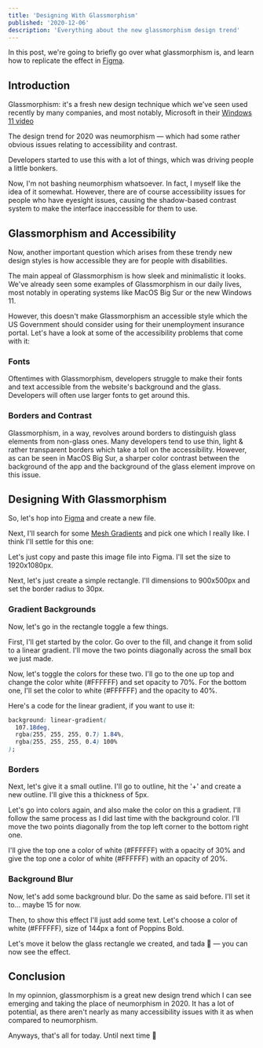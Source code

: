 ```yaml
---
title: 'Designing With Glassmorphism'
published: '2020-12-06'
description: 'Everything about the new glassmorphism design trend'
---
```


In this post, we're going to briefly go over what glassmorphism is, and learn how to replicate the effect in [Figma].

## Introduction

Glassmorphism: it's a fresh new design technique which we've seen used recently by many companies, and most notably, Microsoft in their [Windows 11 video](https://youtu.be/Uh9643c2P6k)

<BlogImage
  alt="Microsoft's glassmorphic menu bar"
  src='https://user-images.githubusercontent.com/69592270/148622494-a881bd5c-ec23-4596-afa1-d4ed2340ad99.gif'
  width={520}
  height={293}
/>

The design trend for 2020 was neumorphism — which had some rather obvious issues relating to accessibility and contrast.

<BlogImage
  alt='A layout of glassmorphic components'
  src='https://user-images.githubusercontent.com/69592270/148622615-37ca0de5-fbdf-4301-acf5-c306db2e0d8f.png'
  width={1260}
  height={705}
/>

Developers started to use this with a lot of things, which was driving people a little bonkers.

Now, I'm not bashing neumorphism whatsoever. In fact, I myself like the idea of it somewhat. However, there are of course accessibility issues for people who have eyesight issues, causing the shadow-based contrast system to make the interface inaccessible for them to use.

## Glassmorphism and Accessibility

Now, another important question which arises from these trendy new design styles is how accessible they are for people with disabilities.

The main appeal of Glassmorphism is how sleek and minimalistic it looks. We've already seen some examples of Glassmorphism in our daily lives, most notably in operating systems like MacOS Big Sur or the new Windows 11.

However, this doesn't make Glassmorphism an accessible style which the US Government should consider using for their unemployment insurance portal. Let's have a look at some of the accessibility problems that come with it:

### Fonts

Oftentimes with Glassmorphism, developers struggle to make their fonts and text accessible from the website's background and the glass. Developers will often use larger fonts to get around this.

### Borders and Contrast

Glassmorphism, in a way, revolves around borders to distinguish glass elements from non-glass ones. Many developers tend to use thin, light & rather transparent borders which take a toll on the accessibility. However, as can be seen in MacOS Big Sur, a sharper color contrast between the background of the app and the background of the glass element improve on this issue.

## Designing With Glassmorphism

So, let's hop into [Figma] and create a new file.

Next, I'll search for some [Mesh Gradients] and pick one which I really like. I think I'll settle for this one:

<BlogImage
  alt='A blue, pink, purple, orange and red mesh gradient'
  src='https://user-images.githubusercontent.com/69592270/227759116-1d1e93b5-3e91-40ef-9b73-4399e51d6d11.png'
  width={889}
  height={666}
/>

Let's just copy and paste this image file into Figma. I'll set the size to 1920x1080px.

Next, let's just create a simple rectangle. I'll dimensions to 900x500px and set the border radius to 30px.

### Gradient Backgrounds

Now, let's go in the rectangle toggle a few things.

First, I'll get started by the color. Go over to the fill, and change it from solid to a linear gradient. I'll move the two points diagonally across the small box we just made.

Now, let's toggle the colors for these two. I'll go to the one up top and change the color white (#FFFFFF) and set opacity to 70%. For the bottom one, I'll set the color to white (#FFFFFF) and the opacity to 40%.

Here's a code for the linear gradient, if you want to use it:

```css:gradient.css
background: linear-gradient(
  107.18deg,
  rgba(255, 255, 255, 0.7) 1.84%,
  rgba(255, 255, 255, 0.4) 100%
);
```

### Borders

Next, let's give it a small outline. I'll go to outline, hit the '+' and create a new outline. I'll give this a thickness of 5px.

Let's go into colors again, and also make the color on this a gradient. I'll follow the same process as I did last time with the background color. I'll move the two points diagonally from the top left corner to the bottom right one.

I'll give the top one a color of white (#FFFFFF) with a opacity of 30% and give the top one a color of white (#FFFFFF) with an opacity of 20%.

### Background Blur

Now, let's add some background blur. Do the same as said before. I'll set it to... maybe 15 for now.

Then, to show this effect I'll just add some text. Let's choose a color of white (#FFFFFF), size of 144px a font of Poppins Bold.

Let's move it below the glass rectangle we created, and tada 🎉 — you can now see the effect.

<BlogImage
  alt='Glassmorphism over a glassmorphic div'
  src='https://user-images.githubusercontent.com/69592270/227758956-d9547bdd-ac57-4f63-9858-4fc7c13840b2.png'
  width={798}
  height={365}
/>

## Conclusion

In my opinnion, glassmorphism is a great new design trend which I can see emerging and taking the place of neumorphism in 2020. It has a lot of potential, as there aren't nearly as many accessibility issues with it as when compared to neumorphism.

Anyways, that's all for today. Until next time 👋

[figma]: https://figma.com
[mesh gradients]: https://duckduckgo.com/?q=mesh+gradients&t=brave&atb=v248-7&iax=images&ia=images
[tutorial]: https://www.youtube.com/watch?v=0cmVsdOFyiI
[dribbble design post]: https://dribbble.com/shots/14714519-Glassmorphism-Resturaunt-Landing-Page
[figma board]: https://www.figma.com/file/ivRYzAHY3CXDWB3MzHXUJo/Glassmorphism?node-id=4%3A0
[first one]: https://www.figma.com/file/uBv1BSHYEOmJSndLVIESZc/Maharaja?node-id=0%3A1
